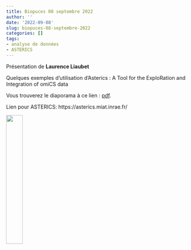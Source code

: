 ```yaml
---
title: Biopuces 08 septembre 2022
author: ''
date: '2022-09-08'
slug: biopuces-08-septembre-2022
categories: []
tags: 
- analyse de données
- ASTERICS
---
```



Présentation de **Laurence Liaubet**

Quelques exemples d’utilisation d’Asterics : A Tool for the ExploRation and Integration of omiCS data

Vous trouverez le diaporama à ce lien : [pdf](/diapos/Asterics_Liaubet_8SEP2022.pdf).


Lien pour ASTERICS: https://asterics.miat.inrae.fr/



<div align="center">
![](images/logo_asterics.png){width=30%}
</div>


